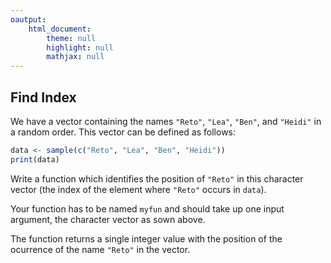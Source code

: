```yaml
---
oautput: 
    html_document:
        theme: null
        highlight: null
        mathjax: null
---
```



## Find Index

We have a vector containing the names
`"Reto"`, `"Lea"`, `"Ben"`, and `"Heidi"`
in a random order. This vector can be defined
as follows:

```r
data <- sample(c("Reto", "Lea", "Ben", "Heidi"))
print(data)
```

Write a function which identifies the position of `"Reto"`
in this character vector (the index of the element
where `"Reto"` occurs in `data`).

Your function has to be named `myfun` and should take
up one input argument, the character vector as sown
above.

The function returns a single integer value with the
position of the ocurrence of the name `"Reto"` in
the vector.





